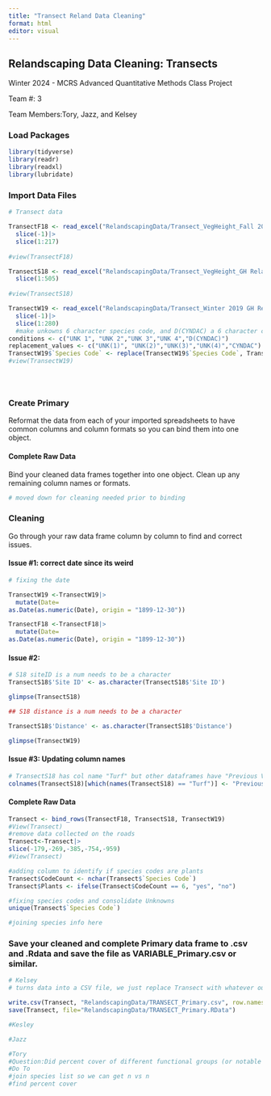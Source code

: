 ```yaml
---
title: "Transect Reland Data Cleaning"
format: html
editor: visual
---
```


## Relandscaping Data Cleaning: Transects

Winter 2024 - MCRS Advanced Quantitative Methods Class Project

Team #: 3

Team Members:Tory, Jazz, and Kelsey

### Load Packages

```r
library(tidyverse)
library(readr)
library(readxl)
library(lubridate)

```

### Import Data Files

```r

# Transect data

TransectF18 <- read_excel("RelandscapingData/Transect_VegHeight_Fall 2018 GH Relandscaping Transect Data.xlsx", sheet = 2) |> 
  slice(-1)|>
  slice(1:217)
  
#view(TransectF18) 

TransectS18 <- read_excel("RelandscapingData/Transect_VegHeight_GH Relandscaping Transect Data_Jun2018.xlsx", sheet = 2 )|>
  slice(1:505)
  
#view(TransectS18)

TransectW19 <- read_excel("RelandscapingData/Transect_Winter 2019 GH Relandscaping Transect Data.xlsx") |> 
  slice(-1)|>
  slice(1:280)
  #make unkowns 6 character species code, and D(CYNDAC) a 6 character code
conditions <- c("UNK 1", "UNK 2","UNK 3","UNK 4","D(CYNDAC)")
replacement_values <- c("UNK(1)", "UNK(2)","UNK(3)","UNK(4)","CYNDAC")
TransectW19$`Species Code` <- replace(TransectW19$`Species Code`, TransectW19$`Species Code` %in% conditions, replacement_values)
#view(TransectW19) 





```

### Create Primary

Reformat the data from each of your imported spreadsheets to have common columns and column formats so you can bind them into one object.

#### Complete Raw Data

Bind your cleaned data frames together into one object. Clean up any remaining column names or formats.

```r
# moved down for cleaning needed prior to binding
```

### Cleaning

Go through your raw data frame column by column to find and correct issues.

#### Issue #1: correct date since its weird

```r
# fixing the date

TransectW19 <-TransectW19|>
  mutate(Date=
as.Date(as.numeric(Date), origin = "1899-12-30"))

TransectF18 <-TransectF18|>
  mutate(Date=
as.Date(as.numeric(Date), origin = "1899-12-30"))

```

#### Issue #2:

```r
# S18 siteID is a num needs to be a character
TransectS18$'Site ID' <- as.character(TransectS18$'Site ID')

glimpse(TransectS18)

## S18 distance is a num needs to be a character

TransectS18$'Distance' <- as.character(TransectS18$'Distance')

glimpse(TransectW19)

```

#### Issue #3: Updating column names

```r
# TransectS18 has col name "Turf" but other dataframes have "Previous Veg."
colnames(TransectS18)[which(names(TransectS18) == "Turf")] <- "Previous Veg."
```

#### Complete Raw Data

```r
Transect <- bind_rows(TransectF18, TransectS18, TransectW19)
#View(Transect)
#remove data collected on the roads
Transect<-Transect|>
slice(-179,-269,-385,-754,-959)
#View(Transect)

#adding column to identify if species codes are plants
Transect$CodeCount <- nchar(Transect$`Species Code`)
Transect$Plants <- ifelse(Transect$CodeCount == 6, "yes", "no")

```

```r
#fixing species codes and consolidate Unknowns
unique(Transect$`Species Code`)
```

```r
#joining species info here
```

### Save your cleaned and complete Primary data frame to .csv and .Rdata and save the file as VARIABLE_Primary.csv or similar.

```r
# Kelsey 
# turns data into a CSV file, we just replace Transect with whatever our final data set is named 

write.csv(Transect, "RelandscapingData/TRANSECT_Primary.csv", row.names = FALSE)
save(Transect, file="RelandscapingData/TRANSECT_Primary.RData")
```

```r
#Kesley
```

```r
#Jazz
```

```r
#Tory
#Question:Did percent cover of different functional groups (or notable species) change from before planting to after planting? (i.e., was the restoration successful?) 
#Do To
#join species list so we can get n vs n
#find percent cover 

```
